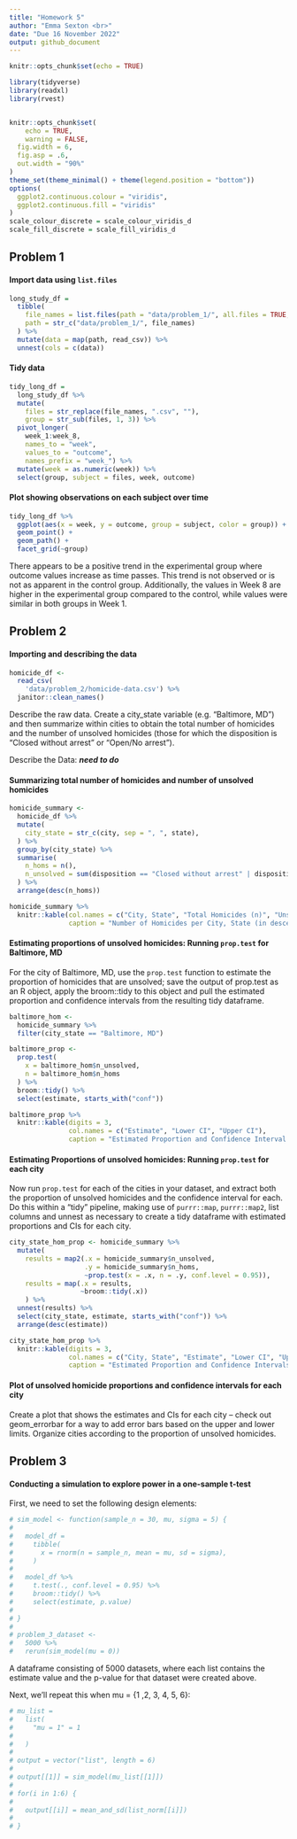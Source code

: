 ```yaml
---
title: "Homework 5"
author: "Emma Sexton <br>"
date: "Due 16 November 2022"
output: github_document
---
```


```r
knitr::opts_chunk$set(echo = TRUE)
```

```r
library(tidyverse)
library(readxl)
library(rvest)


knitr::opts_chunk$set(
	echo = TRUE,
	warning = FALSE,
  fig.width = 6,
  fig.asp = .6,
  out.width = "90%"
)
theme_set(theme_minimal() + theme(legend.position = "bottom"))
options(
  ggplot2.continuous.colour = "viridis",
  ggplot2.continuous.fill = "viridis"
)
scale_colour_discrete = scale_colour_viridis_d
scale_fill_discrete = scale_fill_viridis_d
```

## Problem 1

#### Import data using `list.files`

```r
long_study_df =
  tibble(
    file_names = list.files(path = "data/problem_1/", all.files = TRUE, no.. = TRUE),
    path = str_c("data/problem_1/", file_names)
  ) %>% 
  mutate(data = map(path, read_csv)) %>% 
  unnest(cols = c(data))
```


#### Tidy data

```r
tidy_long_df = 
  long_study_df %>% 
  mutate(
    files = str_replace(file_names, ".csv", ""),
    group = str_sub(files, 1, 3)) %>% 
  pivot_longer(
    week_1:week_8,
    names_to = "week",
    values_to = "outcome",
    names_prefix = "week_") %>% 
  mutate(week = as.numeric(week)) %>%
  select(group, subject = files, week, outcome)
```

#### Plot showing observations on each subject over time

```r
tidy_long_df %>% 
  ggplot(aes(x = week, y = outcome, group = subject, color = group)) + 
  geom_point() + 
  geom_path() + 
  facet_grid(~group)
```

There appears to be a positive trend in the experimental group where outcome values increase as time passes. This trend is not observed or is not as apparent in the control group. Additionally, the values in Week 8 are higher in the experimental group compared to the control, while values were similar in both groups in Week 1. 


## Problem 2

#### Importing and describing the data
```r
homicide_df <- 
  read_csv(
    'data/problem_2/homicide-data.csv') %>%  
  janitor::clean_names()
```

Describe the raw data. Create a city_state variable (e.g. “Baltimore, MD”) and then summarize within cities to obtain the total number of homicides and the number of unsolved homicides (those for which the disposition is “Closed without arrest” or “Open/No arrest”).

Describe the Data: ***need to do***


#### Summarizing total number of homicides and number of unsolved homicides

```r
homicide_summary <- 
  homicide_df %>% 
  mutate(
    city_state = str_c(city, sep = ", ", state),
  ) %>% 
  group_by(city_state) %>% 
  summarise(
    n_homs = n(),
    n_unsolved = sum(disposition == "Closed without arrest" | disposition == "Open/No arrest")
  ) %>% 
  arrange(desc(n_homs))

homicide_summary %>% 
  knitr::kable(col.names = c("City, State", "Total Homicides (n)", "Unsolved Homicides(n)"), 
               caption = "Number of Homicides per City, State (in descending order)")
```


#### Estimating proportions of unsolved homicides: Running `prop.test` for Baltimore, MD

For the city of Baltimore, MD, use the `prop.test` function to estimate the proportion of homicides that are unsolved; save the output of prop.test as an R object, apply the broom::tidy to this object and pull the estimated proportion and confidence intervals from the resulting tidy dataframe.

```r
baltimore_hom <-
  homicide_summary %>% 
  filter(city_state == "Baltimore, MD")

baltimore_prop <-
  prop.test(
    x = baltimore_hom$n_unsolved, 
    n = baltimore_hom$n_homs
  ) %>% 
  broom::tidy() %>% 
  select(estimate, starts_with("conf"))

baltimore_prop %>% 
  knitr::kable(digits = 3, 
               col.names = c("Estimate", "Lower CI", "Upper CI"), 
               caption = "Estimated Proportion and Confidence Interval (CI) for Unsolved Homicides in Baltimore, MD")
```



#### Estimating Proportions of unsolved homicides: Running `prop.test` for each city

Now run `prop.test` for each of the cities in your dataset, and extract both the proportion of unsolved homicides and the confidence interval for each. Do this within a “tidy” pipeline, making use of `purrr::map`, `purrr::map2`, list columns and unnest as necessary to create a tidy dataframe with estimated proportions and CIs for each city.

```r
city_state_hom_prop <- homicide_summary %>% 
  mutate(
    results = map2(.x = homicide_summary$n_unsolved, 
                   .y = homicide_summary$n_homs, 
                   ~prop.test(x = .x, n = .y, conf.level = 0.95)),
    results = map(.x = results, 
                  ~broom::tidy(.x))
    ) %>% 
  unnest(results) %>% 
  select(city_state, estimate, starts_with("conf")) %>% 
  arrange(desc(estimate))

city_state_hom_prop %>% 
  knitr::kable(digits = 3, 
               col.names = c("City, State", "Estimate", "Lower CI", "Upper CI"), 
               caption = "Estimated Proportion and Confidence Intervals (CI) for Unsolved Homicides across the United States (in descending order)")
```


#### Plot of unsolved homicide proportions and confidence intervals for each city

Create a plot that shows the estimates and CIs for each city – check out geom_errorbar for a way to add error bars based on the upper and lower limits. Organize cities according to the proportion of unsolved homicides.



## Problem 3

#### Conducting a simulation to explore power in a one-sample t-test

First, we need to set the following design elements:

```r
# sim_model <- function(sample_n = 30, mu, sigma = 5) {
#   
#   model_df = 
#     tibble(
#       x = rnorm(n = sample_n, mean = mu, sd = sigma),
#     )
#   
#   model_df %>% 
#     t.test(., conf.level = 0.95) %>% 
#     broom::tidy() %>% 
#     select(estimate, p.value)
#   
# }
# 
# problem_3_dataset <- 
#   5000 %>% 
#   rerun(sim_model(mu = 0))

```

A dataframe consisting of 5000 datasets, where each list contains the estimate value and the p-value for that dataset were created above. 

Next, we'll repeat this when mu = {1 ,2, 3, 4, 5, 6}:

```r
# mu_list = 
#   list(
#     "mu = 1" = 1
#     
#   )
# 
# output = vector("list", length = 6)
# 
# output[[1]] = sim_model(mu_list[[1]])
# 
# for(i in 1:6) {
#   
#   output[[i]] = mean_and_sd(list_norm[[i]])
# 
# }

```

